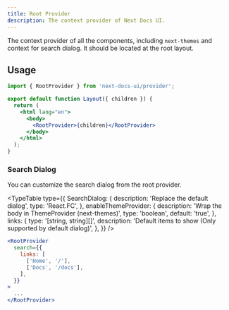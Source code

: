 ```yaml
---
title: Root Provider
description: The context provider of Next Docs UI.
---
```


The context provider of all the components, including `next-themes` and context
for search dialog. It should be located at the root layout.

## Usage

```jsx
import { RootProvider } from 'next-docs-ui/provider';

export default function Layout({ children }) {
  return (
    <html lang="en">
      <body>
        <RootProvider>{children}</RootProvider>
      </body>
    </html>
  );
}
```

### Search Dialog

You can customize the search dialog from the root provider.

<TypeTable
  type={{
    SearchDialog: {
      description: 'Replace the default dialog',
      type: 'React.FC<SearchDialogProps>',
    },
    enableThemeProvider: {
      description: 'Wrap the body in ThemeProvider (next-themes)',
      type: 'boolean',
      default: 'true',
    },
    links: {
      type: '[string, string][]',
      description: 'Default items to show (Only supported by default dialog)',
    },
  }}
/>

```jsx
<RootProvider
  search={{
    links: [
      ['Home', '/'],
      ['Docs', '/docs'],
    ],
  }}
>
  ...
</RootProvider>
```
